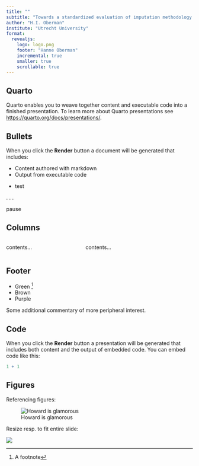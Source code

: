 ```yaml
---
title: ""
subtitle: "Towards a standardized evaluation of imputation methodology:<br>Potential pitfalls in simulation studies and a proposed course of action"
author: "H.I. Oberman"
institute: "Utrecht University"
format:
  revealjs:
    logo: logo.png
    footer: "Hanne Oberman"
    incremental: true
    smaller: true
    scrollable: true
---
```


## Quarto

Quarto enables you to weave together content and executable code into a finished presentation. To learn more about Quarto presentations see <https://quarto.org/docs/presentations/>.

## Bullets

When you click the **Render** button a document will be generated that includes:

-   Content authored with markdown
-   Output from executable code

::: {.incremental}
- test
:::

. . .

pause

## Columns

:::: {.columns}

::: {.column width="40%"}
contents...
:::

::: {.column width="60%"}
contents...
:::

::::

## Footer

- Green ^[A footnote]
- Brown
- Purple

::: aside
Some additional commentary of more peripheral interest.
:::

## Code

When you click the **Render** button a presentation will be generated that includes both content and the output of embedded code. You can embed code like this:

```r
1 + 1
```

## Figures

Referencing figures:

![Howard is glamorous](images/howard-glamour.jpg){#fig-glamour}

Resize resp. to fit entire slide:

![](image.png){.r-stretch}